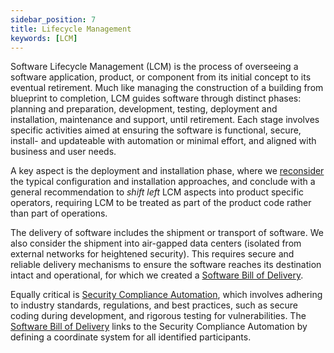 ```yaml
---
sidebar_position: 7
title: Lifecycle Management
keywords: [LCM]
---
```


Software Lifecycle Management (LCM) is the process of overseeing a software application, product, or component from its initial concept to its eventual retirement. Much like managing the construction of a building from blueprint to completion, LCM guides software through distinct phases: planning and preparation, development, testing, deployment and installation, maintenance and support, until retirement. Each stage involves specific activities aimed at ensuring the software is functional, secure, install- and updateable with automation or minimal effort, and aligned with business and user needs.

A key aspect is the deployment and installation phase, where we [reconsider](./config/index.mdx) the typical configuration and installation approaches, and conclude with a general recommendation to *shift left* LCM aspects into product specific operators, requiring LCM to be treated as part of the product code rather than part of operations.

The delivery of software includes the shipment or transport of software. We also consider the shipment into air-gapped data centers (isolated from external networks for heightened security). This requires secure and reliable delivery mechanisms to ensure the software reaches its destination intact and operational, for which we created a [Software Bill of Delivery](./sbod/index.mdx).

Equally critical is [Security Compliance Automation](./../security/security-compliance-automation/index.mdx), which involves adhering to industry standards, regulations, and best practices, such as secure coding during development, and rigorous testing for vulnerabilities. The [Software Bill of Delivery](./sbod/index.mdx) links to the Security Compliance Automation by defining a coordinate system for all identified participants.
